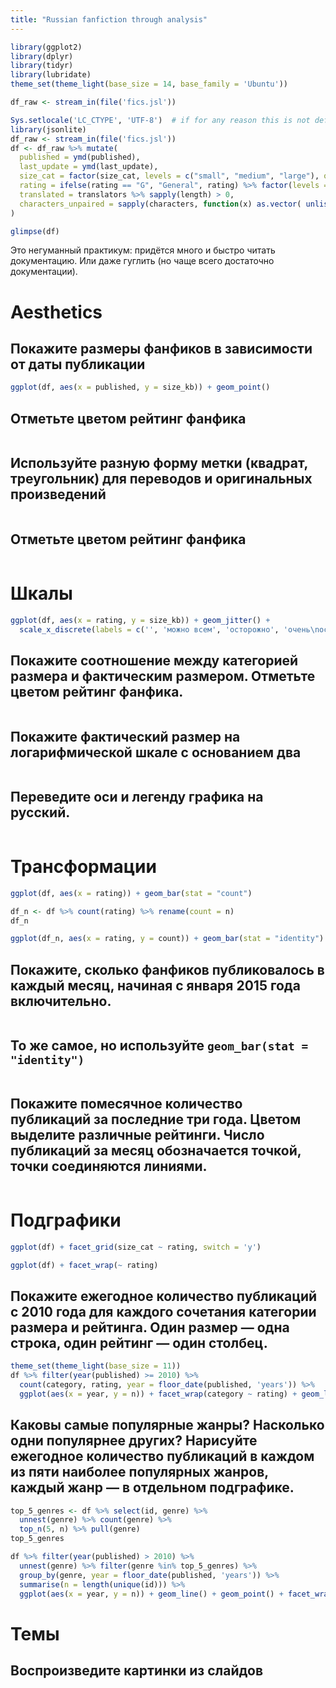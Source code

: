 ```yaml
---
title: "Russian fanfiction through analysis"
---
```


```r
library(ggplot2)
library(dplyr)
library(tidyr)
library(lubridate)
theme_set(theme_light(base_size = 14, base_family = 'Ubuntu'))
```
```r
df_raw <- stream_in(file('fics.jsl'))
```

```r
Sys.setlocale('LC_CTYPE', 'UTF-8')  # if for any reason this is not default
library(jsonlite)
df_raw <- stream_in(file('fics.jsl'))
df <- df_raw %>% mutate(
  published = ymd(published),
  last_update = ymd(last_update),
  size_cat = factor(size_cat, levels = c("small", "medium", "large"), ordered = TRUE),
  rating = ifelse(rating == "G", "General", rating) %>% factor(levels = c("не указан", "General", "PG-13", "R", "NC-17"), ordered = TRUE),
  translated = translators %>% sapply(length) > 0,
  characters_unpaired = sapply(characters, function(x) as.vector( unlist(x) ))
)
```

```r
glimpse(df)
```

Это негуманный практикум: придётся много и быстро читать документацию. Или даже гуглить (но чаще всего достаточно документации).

# Aesthetics

## Покажите размеры фанфиков в зависимости от даты публикации
```r
ggplot(df, aes(x = published, y = size_kb)) + geom_point()
```

## Отметьте цветом рейтинг фанфика
```r

```

## Используйте разную форму метки (квадрат, треугольник) для переводов и оригинальных произведений
```r

```


## Отметьте цветом рейтинг фанфика

```r

```

# Шкалы

```r
ggplot(df, aes(x = rating, y = size_kb)) + geom_jitter() + 
  scale_x_discrete(labels = c('', 'можно всем', 'осторожно', 'очень\nосторожно', 'взрослым'))
```

## Покажите соотношение между категорией размера и фактическим размером. Отметьте цветом рейтинг фанфика.

```r

```

## Покажите фактический размер на логарифмической шкале с основанием два
```r

```

## Переведите оси и легенду графика на русский.

```r

```

# Трансформации

```r
ggplot(df, aes(x = rating)) + geom_bar(stat = "count")
```
```r
df_n <- df %>% count(rating) %>% rename(count = n)
df_n
```
```r
ggplot(df_n, aes(x = rating, y = count)) + geom_bar(stat = "identity")
```

## Покажите, сколько фанфиков публиковалось в каждый месяц, начиная с января 2015 года включительно.

```r

```

## То же самое, но используйте `geom_bar(stat = "identity")`

```r

```

## Покажите помесячное количество публикаций за последние три года. Цветом выделите различные рейтинги. Число публикаций за месяц обозначается точкой, точки соединяются линиями.

```r

```

# Подграфики

```r
ggplot(df) + facet_grid(size_cat ~ rating, switch = 'y')
```

```r
ggplot(df) + facet_wrap(~ rating)
```

## Покажите ежегодное количество публикаций с 2010 года для каждого сочетания категории размера и рейтинга. Один размер — одна строка, один рейтинг — один столбец.

```r
theme_set(theme_light(base_size = 11))
df %>% filter(year(published) >= 2010) %>% 
  count(category, rating, year = floor_date(published, 'years')) %>% 
  ggplot(aes(x = year, y = n)) + facet_wrap(category ~ rating) + geom_line() + geom_point()
```

## Каковы самые популярные жанры? Насколько одни популярнее других? Нарисуйте ежегодное количество публикаций в каждом из пяти наиболее популярных жанров, каждый жанр — в отдельном подграфике.

```r
top_5_genres <- df %>% select(id, genre) %>% 
  unnest(genre) %>% count(genre) %>% 
  top_n(5, n) %>% pull(genre)
top_5_genres
```
```r
df %>% filter(year(published) > 2010) %>% 
  unnest(genre) %>% filter(genre %in% top_5_genres) %>% 
  group_by(genre, year = floor_date(published, 'years')) %>% 
  summarise(n = length(unique(id))) %>% 
  ggplot(aes(x = year, y = n)) + geom_line() + geom_point() + facet_wrap(~ genre)
```

# Темы

## Воспроизведите картинки из слайдов

```r

```

```r

```

